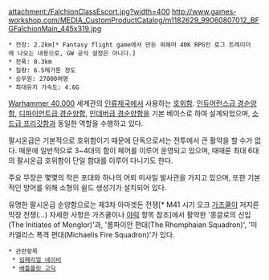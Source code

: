 {{{+1 '''Falchion Class Escort'''}}}

attachment:/FalchionClassEscort.jpg?width=400
http://www.games-workshop.com/MEDIA_CustomProductCatalog/m1182629_99060807012_BFGFalchionMain_445x319.jpg

 * 전장: 2.2km[* Fantasy flight game에서 만든 워해머 40K RPG인 로그 트레이더에 나오는 내용으로, GW 공식 설정은 아니다.]
 * 전폭: 0.3km
 * 질량: 6.5메가톤 정도
 * 승무원: 27000여명
 * 최대유지 가속도: 4.6G

[[Warhammer 40,000]] 세계관의 [[인류제국]]에서 사용하는 [[호위함]]. [[인듀어런스급 경순양함]], [[디파이언트급 경순양함]], [[인데버급 경순양함]]을 기본 베이스로 하여 설계되었으며, [[소드급 프리깃함]]과 동일한 역할을 수행하고 있다.

팔시온급은 기본적으로 호위함이기 때문에 단독으로서는 전투에서 큰 활약을 할 수가 없다. 때문에 일반적으로 3~4대의 함이 페어를 이루어 운영되고 있으며, 때때론 최대 6대의 팔시온급 호위함이 단일 함대를 이루어 다니기도 한다.

주요 무장은 몇몇의 작은 포대와 하나의 어뢰 미사일 발사관을 가지고 있으며, 또한 기본적인 방어를 위해 소형의 쉴드 생성기가 설치되어 있다.

유명한 팔시온급 순양함으로는 제3차 아마겟돈 전쟁[* M41 시기 오크 [[가즈쿨]]이 저지른 막장 전쟁(...) 자세한 사항은 가즈쿨이나 [[야릭]] 항목 참조]에서 활약한 '몽글로의 신입(The Initiates of Monglor)'과, '롬파이안 편대(The Rhomphaian Squadron)', '미카엘리스 폭격 편대(Michaelis Fire Squadron)'가 있다.

 * 관련항목
  * [[임페리얼 네이비]]
  * [[배틀플릿 고딕]]
